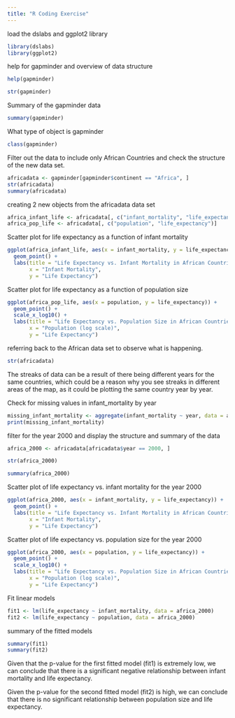 ```yaml
---
title: "R Coding Exercise"
---
```


load the dslabs and ggplot2 library

```r
library(dslabs)
library(ggplot2)
```

help for gapminder and overview of data structure

```r
help(gapminder)

str(gapminder)
```

Summary of the gapminder data

```r
summary(gapminder)
```

What type of object is gapminder

```r
class(gapminder)
```

Filter out the data to include only African Countries and check the structure of the new data set.

```r
africadata <- gapminder[gapminder$continent == "Africa", ]
str(africadata)
summary(africadata)
```

creating 2 new objects from the africadata data set

```r
africa_infant_life <- africadata[, c("infant_mortality", "life_expectancy")]
africa_pop_life <- africadata[, c("population", "life_expectancy")]
```

Scatter plot for life expectancy as a function of infant mortality

```r
ggplot(africa_infant_life, aes(x = infant_mortality, y = life_expectancy)) +
  geom_point() +
  labs(title = "Life Expectancy vs. Infant Mortality in African Countries",
       x = "Infant Mortality",
       y = "Life Expectancy") 
```

Scatter plot for life expectancy as a function of population size

```r
ggplot(africa_pop_life, aes(x = population, y = life_expectancy)) +
  geom_point() +
  scale_x_log10() +
  labs(title = "Life Expectancy vs. Population Size in African Countries",
       x = "Population (log scale)",
       y = "Life Expectancy")
```

referring back to the African data set to observe what is happening.

```r
str(africadata)
```

The streaks of data can be a result of there being different years for the same countries, which could be a reason why you see streaks in different areas of the map, as it could be plotting the same country year by year.

Check for missing values in infant_mortality by year

```r
missing_infant_mortality <- aggregate(infant_mortality ~ year, data = africadata, function(x) sum(is.na(x)))
print(missing_infant_mortality)
```

filter for the year 2000 and display the structure and summary of the data

```r
africa_2000 <- africadata[africadata$year == 2000, ]

str(africa_2000)

summary(africa_2000)
```

Scatter plot of life expectancy vs. infant mortality for the year 2000

```r
ggplot(africa_2000, aes(x = infant_mortality, y = life_expectancy)) +
  geom_point() +
  labs(title = "Life Expectancy vs. Infant Mortality in African Countries (2000)",
       x = "Infant Mortality",
       y = "Life Expectancy")
```

Scatter plot of life expectancy vs. population size for the year 2000

```r
ggplot(africa_2000, aes(x = population, y = life_expectancy)) +
  geom_point() +
  scale_x_log10() +
  labs(title = "Life Expectancy vs. Population Size in African Countries (2000)",
       x = "Population (log scale)",
       y = "Life Expectancy")
```

Fit linear models

```r
fit1 <- lm(life_expectancy ~ infant_mortality, data = africa_2000)
fit2 <- lm(life_expectancy ~ population, data = africa_2000)
```

summary of the fitted models

```r
summary(fit1)
summary(fit2)
```

Given that the p-value for the first fitted model (fit1) is extremely low, we can conclude that there is a significant negative relationship between infant mortality and life expectancy.

Given the p-value for the second fitted model (fit2) is high, we can conclude that there is no significant relationship between population size and life expectancy.
